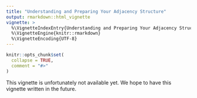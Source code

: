 ```yaml
---
title: "Understanding and Preparing Your Adjacency Structure"
output: rmarkdown::html_vignette
vignette: >
  %\VignetteIndexEntry{Understanding and Preparing Your Adjacency Structure}
  %\VignetteEngine{knitr::rmarkdown}
  %\VignetteEncoding{UTF-8}
---
```


```r
knitr::opts_chunk$set(
  collapse = TRUE,
  comment = "#>"
)
```

This vignette is unfortunately not available yet. We hope to have this vignette written in the future.
